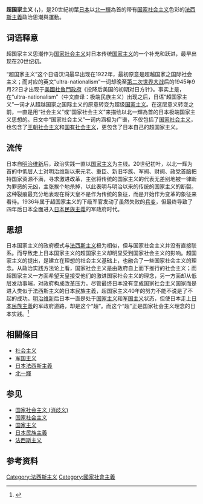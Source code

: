 {{globalize|time=2013-05-21T22:58:35+00:00}}
{{japanese|japanese=超国家主義|kana=ちょうこっかしゅぎ|romaji=}}

'''超国家主义''' ({{lang-ja|'''超国家主義}}'''，{{lang-en|'''ultra-nationalism}}''')，是20世紀初葉[[日本|日本]]以[[北一輝|北一輝]]為首的带有[[国家社会主义|国家社会主义]]色彩的[[法西斯主義|法西斯主義]]政治思潮與運動。

==词语释意==
超国家主义思潮作为[[国家社会主义|国家社会主义]]对日本传统[[国家主义|国家主义]]的一个补充和跃进，最早出现在20世纪初。

“超国家主义”这个日语汉词最早出现在1922年，最初原意是超越国家之国际社会主义；而对应的英文“ultra-nationalism”一词却晚至[[第二次世界大战|第二次世界大战]]后的1945年9月22日才出现于[[美國|美國]][[哈利·S·杜鲁门|杜魯門政府]]《投降后美国的初期对日方针》。事实上是，在“ultra-nationalism”（中文直译：极端民族主义）出现之后，日语“超国家主义”一词才从超越国家之国际主义的原意转变为超级[[国家主义|国家主义]]。在这层意义转变之前，一直是用“社会主义”或“国家社会主义”来描绘以北一輝為首的日本极端国家主义思想的。日文中“国家社会主义”一词内涵极为广谱，不仅包括了[[国家社会主义|国家社会主义]]，也包含了[[王朝社会主义|王朝社会主义]]和[[国有社会主义|国有社会主义]]，更包含了日本自己的超国家主义。

==流传==
日本自[[明治维新|明治维新]]后，政治实践一直以[[国家主义|国家主义]]为主线。20世纪初叶，以北一辉为首的中低层人士对明治维新以来元老、重臣、新旧华族、军阀、财阀、政党首脑把持国家资源不满，寻求激进改革，主张将传统的国家主义的代表无差别地被一律断为罪恶的元凶，主张挨个地杀掉，以此表明与明治以来的传统的国家主义的断裂。这种裂痕最充分地表现在将天皇不是作为传统的象征，而是开始作为变革的象征来看待。1936年属于超国家主义的下级军官发动了虽然失败的[[二二六事件|兵变]]，但最终导致了四年后日本全面进入[[日本民族主義|日本民族主義]]的军政府时代。

==思想==
日本国家主义的政府模式与[[法西斯主义|法西斯主义]]极为相似，但与国家社会主义并没有直接联系。而导致走上日本国家主义的超国家主义却明显受到国家社会主义的影响。超国家主义的提出，是建立在理想的社会主义基础上，也融合了一些国家社会主义的理念。从政治实践方法论上看，国家社会主义是由政府自上而下推行的社会主义；而超国家主义一方面希望天皇接受他们的激进国家社会主义的理念，另一方面却从低层发动事端，对政府构成改革压力。尽管最终日本没有变成国家社会主义国家而是进入类似于法西斯主义的日本民族主義，超国家主义40年的努力不能不说是了不起的成功。[[明治维新|明治维新]]后日本一直是处于[[国家主义|国家主义]]和[[军国主义|军国主义]]状态，但使日本走上[[日本民族主義|日本民族主義]]的军政府道路，却是这个“超”。而这个“超”正是国家社会主义理念的日本实践。<ref name="《丸山真男集》第3卷，第19页">{{Cite book|author=[[丸山真男|丸山真男]]|title=《丸山真男集》第3卷|pages=19}}</ref>

==相關條目==
*[[社会主义|社会主义]]
*[[军国主义|军国主义]]
*[[日本法西斯主義|日本法西斯主義]]
*[[北一輝|北一輝]]

==参见==
*[[国家社会主义_(消歧义)|国家社会主义 (消歧义)]]
*[[国家社会主义|国家社会主义]]
*[[国家主义|国家主义]]
*[[日本民族主義|日本民族主義]]
*[[法西斯主义|法西斯主义]]

==参考资料==
{{Reflist|2}}

[[Category:法西斯主义|Category:法西斯主义]]
[[Category:國家社會主義|Category:國家社會主義]]